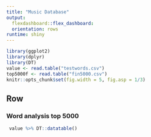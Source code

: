 ---
title: "Music Database"
output: 
  flexdashboard::flex_dashboard:
  orientation: rows
runtime: shiny
---

```{r setup, include = FALSE}
library(ggplot2)
library(dplyr)
library(DT)
value <- read.table("testwords.csv")
top5000f <- read.table("fin5000.csv")
knitr::opts_chunk$set(fig.width = 5, fig.asp = 1/3)

```
Row
-------------------------------------

### Word analysis top 5000

```{r}
 value %>% DT::datatable()
```


